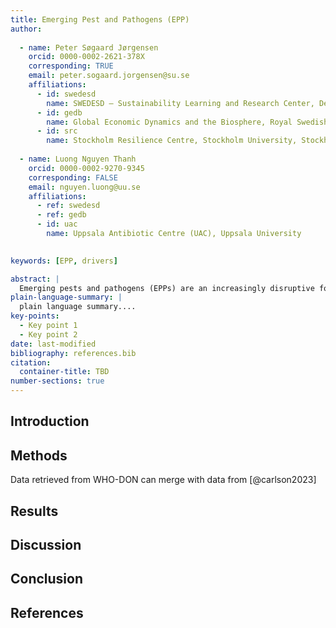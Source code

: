 ```yaml
---
title: Emerging Pest and Pathogens (EPP)
author:
  
  - name: Peter Søgaard Jørgensen
    orcid: 0000-0002-2621-378X
    corresponding: TRUE
    email: peter.sogaard.jorgensen@su.se
    affiliations:
      - id: swedesd
        name: SWEDESD – Sustainability Learning and Research Center, Department of Women’s and Children’s Health, Uppsala University, Uppsala, Sweden
      - id: gedb
        name: Global Economic Dynamics and the Biosphere, Royal Swedish Academy of Sciences, Stockholm, Sweden    
      - id: src
        name: Stockholm Resilience Centre, Stockholm University, Stockholm, Sweden  
  
  - name: Luong Nguyen Thanh
    orcid: 0000-0002-9270-9345
    corresponding: FALSE
    email: nguyen.luong@uu.se
    affiliations:
      - ref: swedesd
      - ref: gedb
      - id: uac
        name: Uppsala Antibiotic Centre (UAC), Uppsala University

  
keywords: [EPP, drivers]

abstract: |
  Emerging pests and pathogens (EPPs) are an increasingly disruptive force to human society that can cause large social and ecological changes far beyond their initial site of emergence. Three forces contribute to this growing challenge now and in the foreseeable future: first, potential EPPs are more likely to come in to first contact with human habitats as human land use expands. Second, denser human trade and travel networks mean that EPPs are more likely to emerge in new regions. Third, human technology, such as biocidal agents, increases risks for re-emergence. Understanding how EPPs cascade across scales in social-ecological systems is therefore an urgent priority, but no formal approach currently exists for analysing the ripple effects at scale, from their seeding to their lasting societal imprints. This project aims to fill this gap in sustainability science for society.
plain-language-summary: |
  plain language summary....
key-points:
  - Key point 1
  - Key point 2
date: last-modified
bibliography: references.bib
citation:
  container-title: TBD
number-sections: true
---
```


## Introduction {#sec-introduction}

## Methods {#sec-methods}

Data retrieved from WHO-DON can merge with data from [@carlson2023]

## Results {#sec-results}

## Discussion {#sec-discussion}

## Conclusion {#sec-conclusion}

## References {#sec-reference}

::: {#refs}
:::

